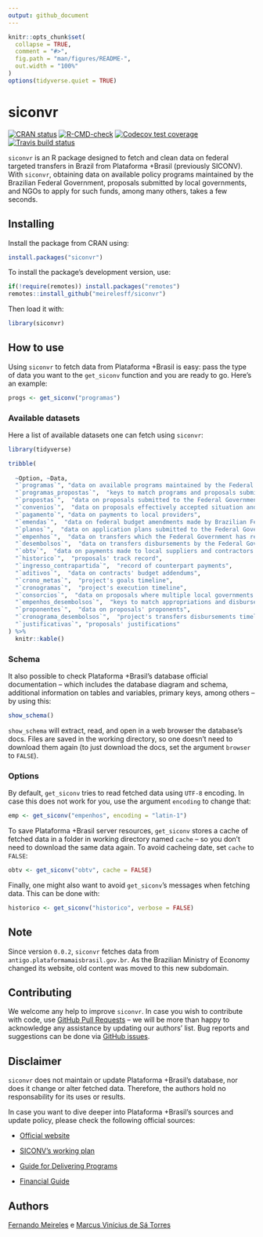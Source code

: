 ```yaml
---
output: github_document
---
```


<!-- README.md is generated from README.Rmd. Please edit that file -->

```r
knitr::opts_chunk$set(
  collapse = TRUE,
  comment = "#>",
  fig.path = "man/figures/README-",
  out.width = "100%"
)
options(tidyverse.quiet = TRUE)
```

# siconvr

<!-- badges: start -->
  [![CRAN status](https://www.r-pkg.org/badges/version/siconvr)](https://CRAN.R-project.org/package=siconvr)
  [![R-CMD-check](https://github.com/meirelesff/siconvr/workflows/R-CMD-check/badge.svg)](https://github.com/meirelesff/siconvr/actions)
[![Codecov test coverage](https://codecov.io/gh/meirelesff/siconvr/branch/main/graph/badge.svg)](https://codecov.io/gh/meirelesff/siconvr?branch=main)
[![Travis build status](https://travis-ci.com/meirelesff/siconvr.svg?branch=main)](https://travis-ci.com/meirelesff/siconvr)
<!-- badges: end -->


`siconvr` is an R package designed to fetch and clean data on federal targeted transfers in Brazil from Plataforma +Brasil (previously SICONV). With `siconvr`, obtaining data on available policy programs maintained by the Brazilian Federal Government, proposals submitted by local governments, and NGOs to apply for such funds, among many others, takes a few seconds. 


## Installing

Install the package from CRAN using:

```r
install.packages("siconvr")
```


To install the package's development version, use:

```r
if(!require(remotes)) install.packages("remotes")
remotes::install_github("meirelesff/siconvr")
```


Then load it with:

```r
library(siconvr)
```


## How to use

Using `siconvr` to fetch data from Plataforma +Brasil is easy: pass the type of data you want to the `get_siconv` function and you are ready to go. Here's an example:


```r
progs <- get_siconv("programas")
```

### Available datasets

Here a list of available datasets one can fetch using `siconvr`:

```r
library(tidyverse)

tribble(
  
  ~Option, ~Data,
  "`programas`", "data on available programs maintained by the Federal Government",
  "`programas_propostas`",  "keys to match programs and proposals submitted to the Federal Government",
  "`propostas`",  "data on proposals submitted to the Federal Government",
  "`convenios`",  "data on proposals effectively accepted situation and amount transferred by the Federal Government",
  "`pagamento`", "data on payments to local providers",
  "`emendas`",  "data on federal budget amendments made by Brazilian Federal Deputies and Senators, amount transferred and the transference recipient;",
  "`planos`",  "data on application plans submitted to the Federal Government. This document includes all goods, services and works required by the covenant to accomplish the project",
  "`empenhos`",  "data on transfers which the Federal Government has reserved its budget to pay the covenant when the project ends",
  "`desembolsos`",  "data on transfers disbursements by the Federal Government",
  "`obtv`",  "data on payments made to local suppliers and contractors hired to execute funded projects",
  "`historico`",  "proposals' track record",
  "`ingresso_contrapartida`",  "record of counterpart payments",
  "`aditivos`",  "data on contracts' budget addendums",
  "`crono_metas`",  "project's goals timeline",
  "`cronogramas`",  "project's execution timeline",
  "`consorcios`",  "data on proposals where multiple local governments or private entities cooperate to request federal resources",
  "`empenhos_desembolsos`",  "keys to match appropriations and disbursements by Federal Government",
  "`proponentes`",  "data on proposals' proponents",
  "`cronograma_desembolsos`",  "project's transfers disbursements timeline",
  "`justificativas`", "proposals' justifications"
) %>%
  knitr::kable()
```


### Schema

It also possible to check Plataforma +Brasil's database official documentation -- which includes the database diagram and schema, additional information on tables and variables, primary keys, among others -- by using this:

```r
show_schema()
```


`show_schema` will extract, read, and open in a web browser the database's docs. Files are saved in the working directory, so one doesn't need to download them again (to just download the docs, set the argument `browser` to `FALSE`).



### Options

By default, `get_siconv` tries to read fetched data using `UTF-8` encoding. In case this does not work for you, use the argument `encoding` to change that:

```r
emp <- get_siconv("empenhos", encoding = "latin-1")
```


To save Plataforma +Brasil server resources, `get_siconv` stores a cache of fetched data in a folder in working directory named `cache` -- so you don't need to download the same data again. To avoid cacheing date, set `cache` to `FALSE`:

```r
obtv <- get_siconv("obtv", cache = FALSE)
```

Finally, one might also want to avoid `get_siconv`'s messages when fetching data. This can be done with:

```r
historico <- get_siconv("historico", verbose = FALSE)
```


## Note

Since version `0.0.2`, `siconvr` fetches data from `antigo.plataformamaisbrasil.gov.br`. As the Brazilian Ministry of Economy changed its website, old content was moved to this new subdomain. 

## Contributing

We welcome any help to improve `siconvr`. In case you wish to contribute with code, use [GitHub Pull Requests](https://docs.github.com/pt/github/collaborating-with-issues-and-pull-requests/creating-a-pull-request) -- we will be more than happy to acknowledge any assistance by updating our authors' list. Bug reports and suggestions can be done via [GitHub issues](https://github.com/meirelesff/siconvr/issues).


## Disclaimer

`siconvr` does not maintain or update Plataforma +Brasil's database, nor does it change or alter fetched data. Therefore, the authors hold no responsability for its uses or results.

In case you want to dive deeper into Plataforma +Brasil's sources and update policy, please check the following official sources:

- [Official website](http://plataformamaisbrasil.gov.br/)

- [SICONV's working plan](https://static.fecam.net.br/uploads/1542/arquivos/1302090_MODULO_A_SICONV_6_PLANO_DE_TRABALHO.pdf)

- [Guide for Delivering Programs](http://plataformamaisbrasil.gov.br/images/Disponibilizacao_de_Programas.pdf)

- [Financial Guide](http://plataformamaisbrasil.gov.br/images/manuais/M%C3%B3dulo_Fundo_a_Fundo/Tranfer%C3%AAncia/3_Manual_de_Cadastro_de_Conta_Banc%C3%A1ria_e_Empenho_-_Repassador_-_Transfer%C3%AAncia.pdf)


## Authors

[Fernando Meireles](https://fmeireles.com/) e [Marcus Vinícius de Sá Torres](https://marcustorresz.github.io/)


